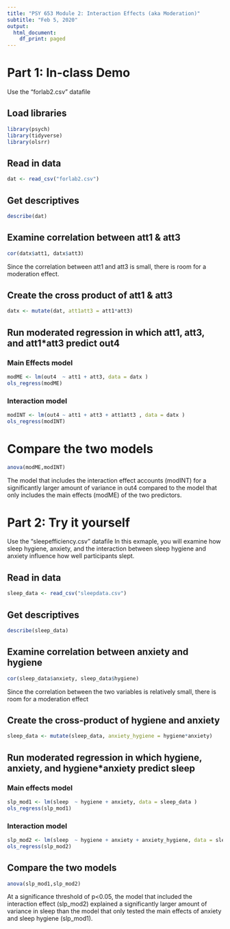 ```yaml
---
title: "PSY 653 Module 2: Interaction Effects (aka Moderation)"
subtitle: "Feb 5, 2020"
output:
  html_document:
    df_print: paged
---
```

# Part 1: In-class Demo
Use the "forlab2.csv" datafile

## Load libraries
```r
library(psych)
library(tidyverse)
library(olsrr)
```

## Read in data
```r
dat <- read_csv("forlab2.csv")
```

## Get descriptives
```r
describe(dat)
```

## Examine correlation between att1 & att3
```r
cor(datx$att1, datx$att3)
```
Since the correlation between att1 and att3 is small, there is room for a moderation effect.

## Create the cross product of att1 & att3
```r
datx <- mutate(dat, att1att3 = att1*att3)
```

## Run moderated regression in which att1, att3, and att1*att3 predict out4
### Main Effects model
```r
modME <- lm(out4  ~ att1 + att3, data = datx )
ols_regress(modME)
```

### Interaction model
```r
modINT <- lm(out4 ~ att1 + att3 + att1att3 , data = datx )
ols_regress(modINT)
```

# Compare the two models
```r
anova(modME,modINT)
```
The model that includes the interaction effect accounts (modINT) for a significantly larger amount of variance in out4 compared to the model that only includes the main effects (modME) of the two predictors.

# Part 2: Try it yourself
Use the "sleepefficiency.csv" datafile
In this exmaple, you will examine how sleep hygiene, anxiety, and the interaction between sleep hygiene and anxiety influence how well participants slept.

## Read in data
```r
sleep_data <- read_csv("sleepdata.csv")
```

## Get descriptives
```r
describe(sleep_data)
```

## Examine correlation between anxiety and hygiene
```r
cor(sleep_data$anxiety, sleep_data$hygiene)
```
Since the correlation between the two variables is relatively small, there is room for a moderation effect

## Create the cross-product of hygiene and anxiety
```r
sleep_data <- mutate(sleep_data, anxiety_hygiene = hygiene*anxiety)
```

## Run moderated regression in which hygiene, anxiety, and hygiene*anxiety predict sleep
### Main effects model
```r
slp_mod1 <- lm(sleep  ~ hygiene + anxiety, data = sleep_data )
ols_regress(slp_mod1)
```

### Interaction model
```r
slp_mod2 <- lm(sleep  ~ hygiene + anxiety + anxiety_hygiene, data = sleep_data )
ols_regress(slp_mod2)
```

## Compare the two models
```r
anova(slp_mod1,slp_mod2)
```
At a significance threshold of p<0.05, the model that included the interaction effect (slp_mod2) explained a significantly larger amount of variance in sleep than the model that only tested the main effects of anxiety and sleep hygiene (slp_mod1).
